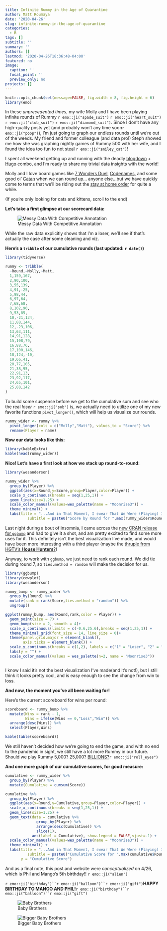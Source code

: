 ```yaml
---
title: Infinite Rummy in the Age of Quarantine
author: Matt Roumaya
date: '2020-04-26'
slug: infinite-rummy-in-the-age-of-quarantine
categories:
  - R
tags: []
subtitle: ''
summary: ''
authors: []
lastmod: '2020-04-26T18:36:48-04:00'
featured: no
image:
  caption: ''
  focal_point: ''
  preview_only: no
projects: []
---
```


```r
knitr::opts_chunk$set(message=FALSE, fig.width = 8, fig.height = 6)
library(emo)

```

In these *unprecedented times*, my wife Molly and I have been playing infinite rounds of Rummy 
`r emo::ji("spade_suit")` `r emo::ji("heart_suit")` `r emo::ji("club_suit")` `r emo::ji("diamond_suit")`. Since I don't have any high-quality posts yet (and probably won't any time soon`r emo::ji("poop")`), I'm just going to graph our endless rounds until we're out of the weeds. My friend and former colleague (and data pro!) Steph showed me how she was graphing nightly games of Rummy 500 with her wife, and I found the idea too fun to not steal `r emo::ji("smiley_cat")`! 

I spent all weekend getting up and running with the deadly [blogdown](https://bookdown.org/yihui/blogdown/) + [Hugo](https://gohugo.io/) combo, and I'm ready to share my trivial data insights with the world! 

Molly and I love board games like [7 Wonders Duel](https://boardgamegeek.com/boardgame/173346/7-wonders-duel/), [Codenames](https://boardgamegeek.com/boardgame/178900/codenames), and some good ol' [Catan](https://boardgamegeek.com/boardgame/13/catan) when we can round up... anyone else...but we have quickly come to terms that we'll be riding out the [stay at home order](https://www.phila.gov/2020-03-22-city-issues-stay-at-home-order-clarifying-restrictions-on-business-activity-in-philadelphia/) for quite a while.

(If you're only looking for cats and kittens, scroll to the end)

**Let's take a first glimpse at our scorecard data:**

![Messy Data With Competitive Annotation](/post/2020-04-26-rummy-5-million_files/IMG-2914.jpg)

While the raw data explicitly shows that I'm a loser, we'll see if that's actually the case after some cleaning and viz.

**Here's a `tribble` of our cumulative rounds (last updated: `r date()`)**

```r
library(tidyverse)

rummy <- tribble(
  ~Round,~Molly,~Matt,
  1,159,167,
  2,90,100,
  3,55,139,
  4,91,-25,
  5,98,44,
  6,97,64,
  7,68,68,
  8,102,90,
  9,53,85,
  10,-21,134,
  11,88,144,
  12,-23,106,
  13,63,111,
  14,91,128,
  15,108,79,
  16,88,76,
  17,100,146,
  18,124,-10,
  19,66,41,
  20,77,105,
  21,38,95,
  22,91,13,
  23,92,117,
  24,65,101,
  25,88,142
)
```

To build some suspense before we get to the cumulative sum and see who the real *loser* `r emo::ji("sob")` is, we actually need to utilize one of my new favorite functions `pivot_longer()`, which will help us visualize our rounds.

```r
rummy_wider <- rummy %>%
  pivot_longer(cols = c("Molly","Matt"), values_to = "Score") %>%
  rename(Player = name)

```

**Now our data looks like this:**

```r
library(kableExtra)
kable(head(rummy_wider))
```


**Nice! Let's have a first look at how we stack up round-to-round:**

```r
library(wesanderson)

rummy_wider %>%
  group_by(Player) %>%
  ggplot(aes(x=Round,y=Score,group=Player,color=Player)) +
  scale_x_continuous(breaks = seq(1,25,1)) +
  geom_line(size=1.25) +
  scale_color_manual(values=wes_palette(name = "Moonrise3")) +
  theme_minimal() +
  labs(title = "...And in That Moment, I swear That We Were (Playing) Infinite (Rummy)",
          subtitle = paste0("Score by Round for ",max(rummy_wider$Round)," Rounds")) 


```

Last night during a bout of insomnia, I came across the [new CRAN release for `ggbump`](https://github.com/davidsjoberg/ggbump) and had to give it a shot, and am pretty excited to find some more uses for it. This definitely isn't the best visualization I've made, and would have been more interesting with a third player (maybe the [thruple from HGTV's **House Hunters**?](https://www.huffpost.com/entry/throuple-house-hunters-hgtv_n_5e46d120c5b64d860fca24df))

Anyway, to work with `ggbump`, we just need to rank each round. We did tie during round 7, so `ties.method = random` will make the decision for us.

```r
library(ggbump)
library(cowplot)
library(wesanderson)

rummy_bump <- rummy_wider %>%
  group_by(Round) %>%
  mutate(rank = rank(Score,ties.method = "random")) %>%
  ungroup()

ggplot(rummy_bump, aes(Round,rank,color = Player)) +
  geom_point(size = 7) +
  geom_bump(size = 2, smooth = 4)+
  scale_x_continuous(limits = c(-0.6,25.6),breaks = seq(1,25,1)) +
  theme_minimal_grid(font_size = 14, line_size = 0)+
  theme(panel.grid.major = element_blank(),
        axis.ticks = element_blank()) +
  scale_y_continuous(breaks = c(1,2), labels = c("1" = "Loser", "2" = "Winner")) +
  labs(y = "") +
  scale_color_manual(values = wes_palette(n=2, name = "Moonrise3"))



```

I know I said it's not the best visualization I've made(and it's not!), but I still think it looks pretty cool, and is easy enough to see the change from win to loss. 


**And now, the moment you've all been waiting for!**

Here's the current scoreboard for wins per round:

```r
scoreboard <- rummy_bump %>%
  mutate(Wins = rank - 1,
         Wins = ifelse(Wins == 0,"Loss","Win")) %>%
  arrange(desc(Wins)) %>%
  select(Player,Wins)

kable(table(scoreboard))

```

We still haven't decided how we're going to end the game, and with no end to the pandemic in sight, we still have a lot more Rummy in our future. Should we play Rummy 5,000? 25,000? [BILLIONS?](https://www.youtube.com/watch?v=iZgWzz5TG8g)`r emo::ji("roll_eyes")`

**And one more graph of our cumulative scores, for good measure:**

```r
cumulative <- rummy_wider %>%
  group_by(Player) %>%
  mutate(Cumulative = cumsum(Score))

cumulative %>%
  group_by(Player) %>%
  ggplot(aes(x=Round,y=Cumulative,group=Player,color=Player)) +
  scale_x_continuous(breaks = seq(1,25,1)) +
  geom_line(size=1.25) +
  geom_text(data = cumulative %>%
              group_by(Player) %>%
              arrange(desc(Cumulative)) %>%
              slice(1),
            aes(label = Cumulative), show.legend = FALSE,vjust=-1) +
  scale_color_manual(values=wes_palette(name = "Moonrise3")) +
  theme_minimal() +
  labs(title = "...And in That Moment, I swear That We Were (Playing) Infinite (Rummy)",
          subtitle = paste0("Cumulative Score for ",max(cumulative$Round)," Rounds"),
       y = "Cumulative Score")

```



And as a final note, this post and website were *conceptualized* on 4/26, which is Phil and Mango's 5th birthday!! `r emo::ji("alien")`

`r emo::ji("birthday")``r emo::ji("balloon")``r emo::ji("gift")`**HAPPY BIRTHDAY TO MANGO AND PHIL!**`r emo::ji("birthday")``r emo::ji("balloon")``r emo::ji("gift")`

![Baby Brothers](/post/2020-04-26-rummy-5-million_files/babies.jpg)

![Bigger Baby Brothers](/post/2020-04-26-rummy-5-million_files/bigger babies.jpg)
